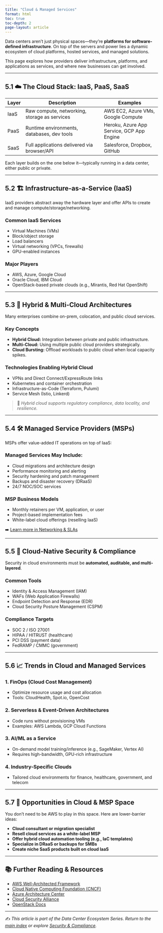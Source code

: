 ```yaml
---
title: "Cloud & Managed Services"
format: html
toc: true
toc-depth: 2
page-layout: article
---
```


Data centers aren’t just physical spaces—they’re **platforms for software-defined infrastructure**. On top of the servers and power lies a dynamic ecosystem of cloud platforms, hosted services, and managed solutions.

This page explores how providers deliver infrastructure, platforms, and applications as services, and where new businesses can get involved.

---

## 5.1 ☁️ The Cloud Stack: IaaS, PaaS, SaaS

| Layer  | Description                                     | Examples                          |
|--------|-------------------------------------------------|-----------------------------------|
| IaaS   | Raw compute, networking, storage as services    | AWS EC2, Azure VMs, Google Compute |
| PaaS   | Runtime environments, databases, dev tools      | Heroku, Azure App Service, GCP App Engine |
| SaaS   | Full applications delivered via browser/API     | Salesforce, Dropbox, GitHub       |

Each layer builds on the one below it—typically running in a data center, either public or private.

---

## 5.2 🏗️ Infrastructure-as-a-Service (IaaS)

IaaS providers abstract away the hardware layer and offer APIs to create and manage compute/storage/networking.

### Common IaaS Services
- Virtual Machines (VMs)
- Block/object storage
- Load balancers
- Virtual networking (VPCs, firewalls)
- GPU-enabled instances

### Major Players
- AWS, Azure, Google Cloud
- Oracle Cloud, IBM Cloud
- OpenStack-based private clouds (e.g., Mirantis, Red Hat OpenShift)

---

## 5.3 🔄 Hybrid & Multi-Cloud Architectures

Many enterprises combine on-prem, colocation, and public cloud services.

### Key Concepts
- **Hybrid Cloud:** Integration between private and public infrastructure.
- **Multi-Cloud:** Using multiple public cloud providers strategically.
- **Cloud Bursting:** Offload workloads to public cloud when local capacity spikes.

### Technologies Enabling Hybrid Cloud
- VPNs and Direct Connect/ExpressRoute links
- Kubernetes and container orchestration
- Infrastructure-as-Code (Terraform, Pulumi)
- Service Mesh (Istio, Linkerd)

> 🧠 *Hybrid cloud supports regulatory compliance, data locality, and resilience.*

---

## 5.4 🛠️ Managed Service Providers (MSPs)

MSPs offer value-added IT operations on top of IaaS:

### Managed Services May Include:
- Cloud migrations and architecture design
- Performance monitoring and alerting
- Security hardening and patch management
- Backups and disaster recovery (DRaaS)
- 24/7 NOC/SOC services

### MSP Business Models
- Monthly retainers per VM, application, or user
- Project-based implementation fees
- White-label cloud offerings (reselling IaaS)

➡️ [Learn more in Networking & SLAs](networking.html#service-level-agreements)

---

## 5.5 🔐 Cloud-Native Security & Compliance

Security in cloud environments must be **automated, auditable, and multi-layered**.

### Common Tools
- Identity & Access Management (IAM)
- WAFs (Web Application Firewalls)
- Endpoint Detection and Response (EDR)
- Cloud Security Posture Management (CSPM)

### Compliance Targets
- SOC 2 / ISO 27001
- HIPAA / HITRUST (healthcare)
- PCI DSS (payment data)
- FedRAMP / CMMC (government)

---

## 5.6 📈 Trends in Cloud and Managed Services

### 1. FinOps (Cloud Cost Management)
- Optimize resource usage and cost allocation
- Tools: CloudHealth, Spot.io, OpenCost

### 2. Serverless & Event-Driven Architectures
- Code runs without provisioning VMs
- Examples: AWS Lambda, GCP Cloud Functions

### 3. AI/ML as a Service
- On-demand model training/inference (e.g., SageMaker, Vertex AI)
- Requires high-bandwidth, GPU-rich infrastructure

### 4. Industry-Specific Clouds
- Tailored cloud environments for finance, healthcare, government, and telecom

---

## 5.7 💼 Opportunities in Cloud & MSP Space

You don’t need to be AWS to play in this space. Here are lower-barrier ideas:

- **Cloud consultant or migration specialist**
- **Resell cloud services as a white-label MSP**
- **Offer hybrid cloud automation tooling (e.g., IaC templates)**
- **Specialize in DRaaS or backups for SMBs**
- **Create niche SaaS products built on cloud IaaS**

---

## 📚 Further Reading & Resources

- [AWS Well-Architected Framework](https://aws.amazon.com/architecture/well-architected/)
- [Cloud Native Computing Foundation (CNCF)](https://www.cncf.io/)
- [Azure Architecture Center](https://learn.microsoft.com/en-us/azure/architecture/)
- [Cloud Security Alliance](https://cloudsecurityalliance.org/)
- [OpenStack Docs](https://docs.openstack.org/)

---

✍️ *This article is part of the Data Center Ecosystem Series. Return to the [main index](index.html) or explore [Security & Compliance](Security.html).*

